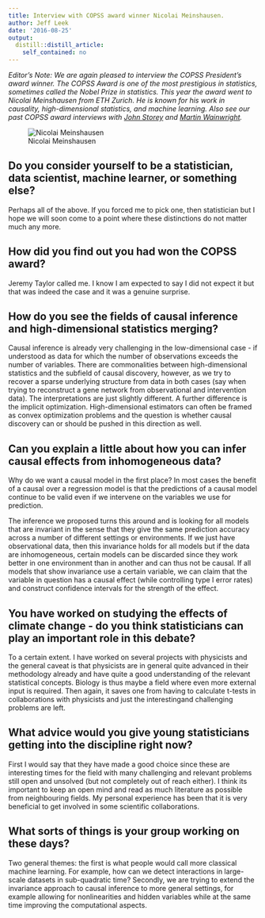 ```yaml
---
title: Interview with COPSS award winner Nicolai Meinshausen.
author: Jeff Leek
date: '2016-08-25'
output:
  distill::distill_article:
    self_contained: no
---
```



_Editor’s Note: We are again pleased to interview the COPSS President’s award winner. The COPSS Award is one of the most prestigious in statistics, sometimes called the Nobel Prize in statistics. This year the award went to Nicolai Meinshausen from ETH Zurich. He is known for his work in causality, high-dimensional statistics, and machine learning. Also see our past COPSS award interviews with [John Storey](http://simplystatistics.org/2015/08/25/interview-with-copss-award-winner-john-storey/) and [Martin Wainwright](http://simplystatistics.org/2014/08/18/interview-with-copss-award-winner-martin-wainright/)._


![Nicolai Meinshausen](https://raw.githubusercontent.com/simplystats/simplystats.github.io/master/_images/meinshausen.png)


## Do you consider yourself to be a statistician, data scientist, machine learner, or something else?

Perhaps all of the above. If you forced me to pick one, then statistician but  I hope we will soon come to a point where these distinctions do not matter much any more.


## How did you find out you had won the COPSS award? 

Jeremy Taylor called me. I know I am expected to say I did not expect it but that was indeed the case and it was a genuine surprise.

## How do you see the fields of causal inference and high-dimensional statistics merging? 

Causal inference is already very challenging in the low-dimensional case - if understood as data for which the number of observations exceeds 
the number of variables. There are commonalities between high-dimensional statistics and the subfield of causal discovery, however, as we try to recover a sparse underlying structure from data in both cases
(say when trying to reconstruct a gene network from 
observational and intervention data). The interpretations are just slightly different. A further difference is the implicit optimization. High-dimensional estimators can often be framed as convex optimization problems and the question is whether causal discovery can or should be 
pushed in this direction as well. 

 

## Can you explain a little about how you can infer causal effects from inhomogeneous data? 

Why do we want a causal model in the first place? In most cases the benefit of a causal over a regression model
is that the predictions of a causal model continue to be valid even if we intervene on the variables we use for prediction.

The inference we proposed turns this around and is looking for all models that are invariant in the sense that they give the same prediction accuracy across a number of different settings or environments. If we just have observational data, then this invariance 
holds for all models but if the data are inhomogeneous, certain models can be discarded since they work better in one environment than in another and can thus not be causal. If all models that show invariance use a certain variable, we can claim that the variable in question 
has a causal effect (while controlling type I error rates) and construct confidence intervals for the strength of the effect. 



## You have worked on studying the effects of climate change - do you think statisticians can play an important role in this debate? 

To a certain extent. I have worked on several projects with physicists and the general caveat is  that physicists are in general quite advanced in their methodology already and have quite a good understanding  of the relevant statistical concepts. Biology is thus maybe a field where even more external input is required. Then again, it saves one from having to calculate t-tests in collaborations with physicists and just the interestingand challenging problems are left.  

 

## What advice would you give young statisticians getting into the discipline right now?

First I would say that they have made a good choice since these are interesting times for the field with many  challenging and relevant problems still open and unsolved (but not completely out of reach either). 
I think its important to keep an open mind and read as much literature as possible from neighbouring fields. My personal experience has been that it is very beneficial  to get involved in some scientific collaborations.


## What sorts of things is your group working on these days?

Two general themes: the first is what people would call more classical machine learning. For example, how can we detect interactions in large-scale datasets in sub-quadratic time? Secondly, we are trying to extend the invariance approach to causal inference
to more general settings, for example allowing for nonlinearities and hidden variables while at the same time
improving the computational aspects. 
